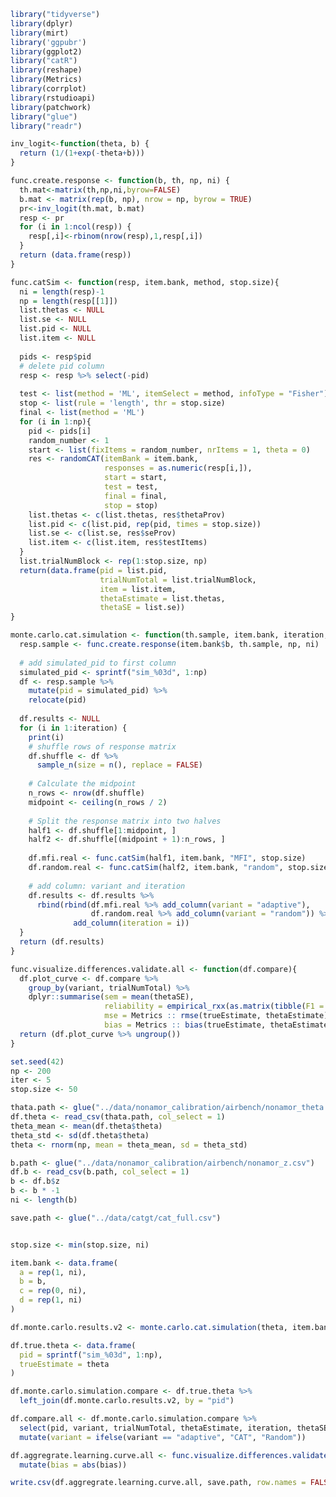 ```r
library("tidyverse")
library(dplyr)
library(mirt)
library('ggpubr')
library(ggplot2)
library("catR")
library(reshape)
library(Metrics)
library(corrplot)
library(rstudioapi)
library(patchwork)
library("glue")
library("readr")

inv_logit<-function(theta, b) {
  return (1/(1+exp(-theta+b)))
}

func.create.response <- function(b, th, np, ni) {
  th.mat<-matrix(th,np,ni,byrow=FALSE) 
  b.mat <- matrix(rep(b, np), nrow = np, byrow = TRUE)
  pr<-inv_logit(th.mat, b.mat)
  resp <- pr
  for (i in 1:ncol(resp)) {
    resp[,i]<-rbinom(nrow(resp),1,resp[,i])
  }
  return (data.frame(resp))
}

func.catSim <- function(resp, item.bank, method, stop.size){
  ni = length(resp)-1
  np = length(resp[[1]])
  list.thetas <- NULL
  list.se <- NULL
  list.pid <- NULL
  list.item <- NULL
  
  pids <- resp$pid
  # delete pid column
  resp <- resp %>% select(-pid)
  
  test <- list(method = 'ML', itemSelect = method, infoType = "Fisher")
  stop <- list(rule = 'length', thr = stop.size)
  final <- list(method = 'ML')
  for (i in 1:np){
    pid <- pids[i]
    random_number <- 1
    start <- list(fixItems = random_number, nrItems = 1, theta = 0)
    res <- randomCAT(itemBank = item.bank, 
                     responses = as.numeric(resp[i,]), 
                     start = start, 
                     test = test, 
                     final = final, 
                     stop = stop)
    list.thetas <- c(list.thetas, res$thetaProv)
    list.pid <- c(list.pid, rep(pid, times = stop.size))
    list.se <- c(list.se, res$seProv)
    list.item <- c(list.item, res$testItems)
  }
  list.trialNumBlock <- rep(1:stop.size, np)
  return(data.frame(pid = list.pid, 
                    trialNumTotal = list.trialNumBlock, 
                    item = list.item,
                    thetaEstimate = list.thetas, 
                    thetaSE = list.se))
}

monte.carlo.cat.simulation <- function(th.sample, item.bank, iteration, stop.size){
  resp.sample <- func.create.response(item.bank$b, th.sample, np, ni)
  
  # add simulated_pid to first column
  simulated_pid <- sprintf("sim_%03d", 1:np)
  df <- resp.sample %>%
    mutate(pid = simulated_pid) %>%
    relocate(pid)
  
  df.results <- NULL
  for (i in 1:iteration) {
    print(i)
    # shuffle rows of response matrix
    df.shuffle <- df %>% 
      sample_n(size = n(), replace = FALSE)
    
    # Calculate the midpoint
    n_rows <- nrow(df.shuffle)
    midpoint <- ceiling(n_rows / 2)
    
    # Split the response matrix into two halves
    half1 <- df.shuffle[1:midpoint, ]
    half2 <- df.shuffle[(midpoint + 1):n_rows, ]
    
    df.mfi.real <- func.catSim(half1, item.bank, "MFI", stop.size)
    df.random.real <- func.catSim(half2, item.bank, "random", stop.size)
    
    # add column: variant and iteration
    df.results <- df.results %>% 
      rbind(rbind(df.mfi.real %>% add_column(variant = "adaptive"), 
                  df.random.real %>% add_column(variant = "random")) %>% 
              add_column(iteration = i)) 
  }
  return (df.results)
}

func.visualize.differences.validate.all <- function(df.compare){
  df.plot_curve <- df.compare %>%
    group_by(variant, trialNumTotal) %>%
    dplyr::summarise(sem = mean(thetaSE), 
                     reliability = empirical_rxx(as.matrix(tibble(F1 = thetaEstimate, SE_F1 = thetaSE))),
                     mse = Metrics :: rmse(trueEstimate, thetaEstimate), 
                     bias = Metrics :: bias(trueEstimate, thetaEstimate))
  return (df.plot_curve %>% ungroup())
}

set.seed(42)
np <- 200
iter <- 5
stop.size <- 50

thata.path <- glue("../data/nonamor_calibration/airbench/nonamor_theta.csv")
df.theta <- read_csv(thata.path, col_select = 1)
theta_mean <- mean(df.theta$theta)
theta_std <- sd(df.theta$theta)
theta <- rnorm(np, mean = theta_mean, sd = theta_std)

b.path <- glue("../data/nonamor_calibration/airbench/nonamor_z.csv")
df.b <- read_csv(b.path, col_select = 1)
b <- df.b$z
b <- b * -1
ni <- length(b)

save.path <- glue("../data/catgt/cat_full.csv")


stop.size <- min(stop.size, ni)

item.bank <- data.frame(
  a = rep(1, ni),
  b = b,       
  c = rep(0, ni),
  d = rep(1, ni)
)

df.monte.carlo.results.v2 <- monte.carlo.cat.simulation(theta, item.bank, iter, stop.size)
```
```r
df.true.theta <- data.frame(
  pid = sprintf("sim_%03d", 1:np), 
  trueEstimate = theta  
)
```

```r
df.monte.carlo.simulation.compare <- df.true.theta %>%
  left_join(df.monte.carlo.results.v2, by = "pid")
```


```r
df.compare.all <- df.monte.carlo.simulation.compare %>%
  select(pid, variant, trialNumTotal, thetaEstimate, iteration, thetaSE, trueEstimate) %>%
  mutate(variant = ifelse(variant == "adaptive", "CAT", "Random"))
```


```r
df.aggregrate.learning.curve.all <- func.visualize.differences.validate.all(df.compare.all) %>% 
  mutate(bias = abs(bias))

write.csv(df.aggregrate.learning.curve.all, save.path, row.names = FALSE)
```
